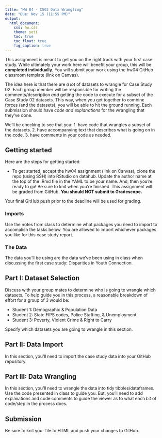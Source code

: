 ```yaml
---
title: "HW 04 - CS02 Data Wrangling"
date: "Due: Nov 15 (11:59 PM)"
output: 
  html_document: 
    css: hw.css
    theme: yeti
    toc: true
    toc_float: true
    fig_caption: true
---
```


This assignment is meant to get you on the right track with your first case study. While ultimately your work here will benefit your group, this will be **completed individually**. You will submit your work using the hw04 GitHub classroom template (link on Canvas).

The idea here is that there are *a lot* of datasets to wrangle for Case Study 02. Each group member will be responsible for writing the comments/description *and* getting the code to execute for a subset of the Case Study 02 datasets. This way, when you get together to combine forces (and the datasets), you will be able to hit the ground running. Each submission should have *code and explanations* for the wrangling that they've done.

We'll be checking to see that you:
1. have code that wrangles a subset of the datasets.
2. have accompanying text that describes what is going on in the code.
3. have comments in your code as needed.

## Getting started

Here are the steps for getting started:

- To get started, accept the hw04 assignment (link on Canvas), clone the repo (using SSH) into RStudio on datahub. Update the author name at the top of the .Rmd file in the YAML to be your name. And, then you're ready to go! Be sure to knit when you're finished. This assignment will be graded from GitHub. **You should NOT submit to Gradescope.**

Your final GitHub push prior to the deadline will be used for grading.

### Imports

Use the notes from class to determine what packages you need to import to accomplish the tasks below. You are allowed to import whichever packages you like for this case study report.

### The Data 

The data you'll be using are the data we've been using in class when discussing the first case study: Disparities in Youth Connection. 

## Part I: Dataset Selection

Discuss with your group mates to determine who is going to wrangle which datasets. To help guide you in this process, a reasonable breakdown of effort for a group of 3 would be:

- Student 1: Demographic & Population Data 
- Student 2: State FIPS codes, Police Staffing, & Unemployment 
- Student 3: Poverty, Violent Crime & Right to Carry

Specify which datasets you are going to wrangle in this section.


## Part II: Data Import

In this section, you'll need to import the case study data into your GitHub repository.

## Part III: Data Wrangling

In this section, you'll need to wrangle the data into tidy tibbles/dataframes. Use the code presented in class to guide you. But, you'll need to add explanations and code comments to guide the viewer as to what each bit of code/step in the process does.

## Submission

Be sure to knit your file to HTML and push your changes to GitHub.




